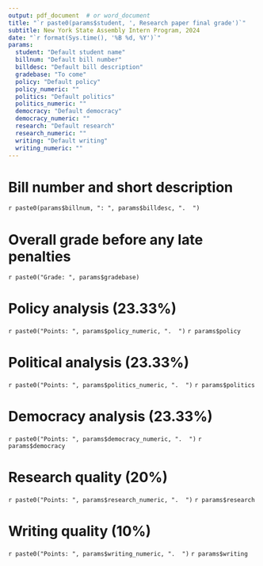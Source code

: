 ```yaml
---
output: pdf_document  # or word_document
title: "`r paste0(params$student, ', Research paper final grade')`"
subtitle: New York State Assembly Intern Program, 2024
date: "`r format(Sys.time(), '%B %d, %Y')`"
params:
  student: "Default student name"
  billnum: "Default bill number"
  billdesc: "Default bill description"
  gradebase: "To come"
  policy: "Default policy"
  policy_numeric: ""
  politics: "Default politics"
  politics_numeric: ""
  democracy: "Default democracy"
  democracy_numeric: "" 
  research: "Default research"
  research_numeric: "" 
  writing: "Default writing"
  writing_numeric: "" 
---
```


# Bill number and short description

`r paste0(params$billnum, ": ", params$billdesc, ".  ")`

# Overall grade before any late penalties

`r paste0("Grade: ", params$gradebase)`

# Policy analysis (23.33%)

`r paste0("Points: ", params$policy_numeric, ".  ")`
`r params$policy`

# Political analysis (23.33%)

`r paste0("Points: ", params$politics_numeric, ".  ")`
`r params$politics`

# Democracy analysis (23.33%)

`r paste0("Points: ", params$democracy_numeric, ".  ")`
`r params$democracy`

# Research quality (20%)

`r paste0("Points: ", params$research_numeric, ".  ")`
`r params$research`

# Writing quality (10%)

`r paste0("Points: ", params$writing_numeric, ".  ")`
`r params$writing`

